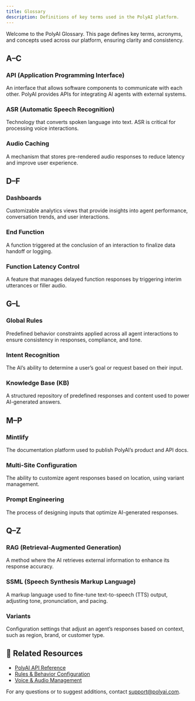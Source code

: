 ```yaml
---
title: Glossary
description: Definitions of key terms used in the PolyAI platform.
---
```

Welcome to the PolyAI Glossary. This page defines key terms, acronyms, and concepts used across our platform, ensuring clarity and consistency.

## A–C

### API (Application Programming Interface)
An interface that allows software components to communicate with each other. PolyAI provides APIs for integrating AI agents with external systems.

### ASR (Automatic Speech Recognition)
Technology that converts spoken language into text. ASR is critical for processing voice interactions.

### Audio Caching
A mechanism that stores pre-rendered audio responses to reduce latency and improve user experience.

## D–F

### Dashboards
Customizable analytics views that provide insights into agent performance, conversation trends, and user interactions.

### End Function
A function triggered at the conclusion of an interaction to finalize data handoff or logging.

### Function Latency Control
A feature that manages delayed function responses by triggering interim utterances or filler audio.

## G–L

### Global Rules
Predefined behavior constraints applied across all agent interactions to ensure consistency in responses, compliance, and tone.

### Intent Recognition
The AI’s ability to determine a user’s goal or request based on their input.

### Knowledge Base (KB)
A structured repository of predefined responses and content used to power AI-generated answers.

## M–P

### Mintlify
The documentation platform used to publish PolyAI’s product and API docs.

### Multi-Site Configuration
The ability to customize agent responses based on location, using variant management.

### Prompt Engineering
The process of designing inputs that optimize AI-generated responses.

## Q–Z

### RAG (Retrieval-Augmented Generation)
A method where the AI retrieves external information to enhance its response accuracy.

### SSML (Speech Synthesis Markup Language)
A markup language used to fine-tune text-to-speech (TTS) output, adjusting tone, pronunciation, and pacing.

### Variants
Configuration settings that adjust an agent’s responses based on context, such as region, brand, or customer type.

## 📌 Related Resources
- [PolyAI API Reference](../api-reference)
- [Rules & Behavior Configuration](../rules)
- [Voice & Audio Management](../audio)

For any questions or to suggest additions, contact [support@polyai.com](mailto:support@polyai.com).